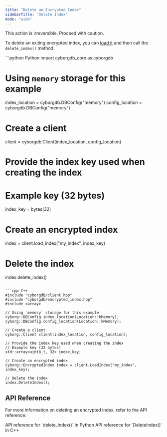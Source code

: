 ```yaml
---
title: "Delete an Encrypted Index"
sidebarTitle: "Delete Index"
mode: "wide"
---
```


<Warning>This action is irreversible. Proceed with caution.</Warning>

To delete an exiting encrypted index, you can [load it](./load-index) and then call the `delete_index()` method.

<CodeGroup>
```python Python
import cyborgdb_core as cyborgdb

# Using `memory` storage for this example
index_location = cyborgdb.DBConfig("memory") 
config_location = cyborgdb.DBConfig("memory")

# Create a client
client = cyborgdb.Client(index_location, config_location)

# Provide the index key used when creating the index
# Example key (32 bytes)
index_key = bytes(32)

# Create an encrypted index
index = client.load_index("my_index", index_key)

# Delete the index
index.delete_index()
```

```cpp C++
#include "cyborgdb/client.hpp"
#include "cyborgdb/encrypted_index.hpp"
#include <array>

// Using `memory` storage for this example
cyborg::DBConfig index_location(Location::kMemory); 
cyborg::DBConfig config_location(Location::kMemory);

// Create a client
cyborg::Client client(index_location, config_location);

// Provide the index key used when creating the index
// Example key (32 bytes)
std::array<uint8_t, 32> index_key;

// Create an encrypted index
cyborg::EncryptedIndex index = client.LoadIndex("my_index", index_key);

// Delete the index
index.DeleteIndex();
```
</CodeGroup>

## API Reference

For more information on deleting an encrypted index, refer to the API reference:

<CardGroup cols={2}>
    <Card title="Python API Reference" href="../../api-reference/python/encrypted-index/delete-index" icon="python">
        API reference for `delete_index()` in Python
    </Card>
    <Card title="C++ API Reference" href="../../api-reference/cpp/encrypted-index/delete-index" icon="brackets-curly">
        API reference for `DeleteIndex()` in C++
    </Card>
</CardGroup>